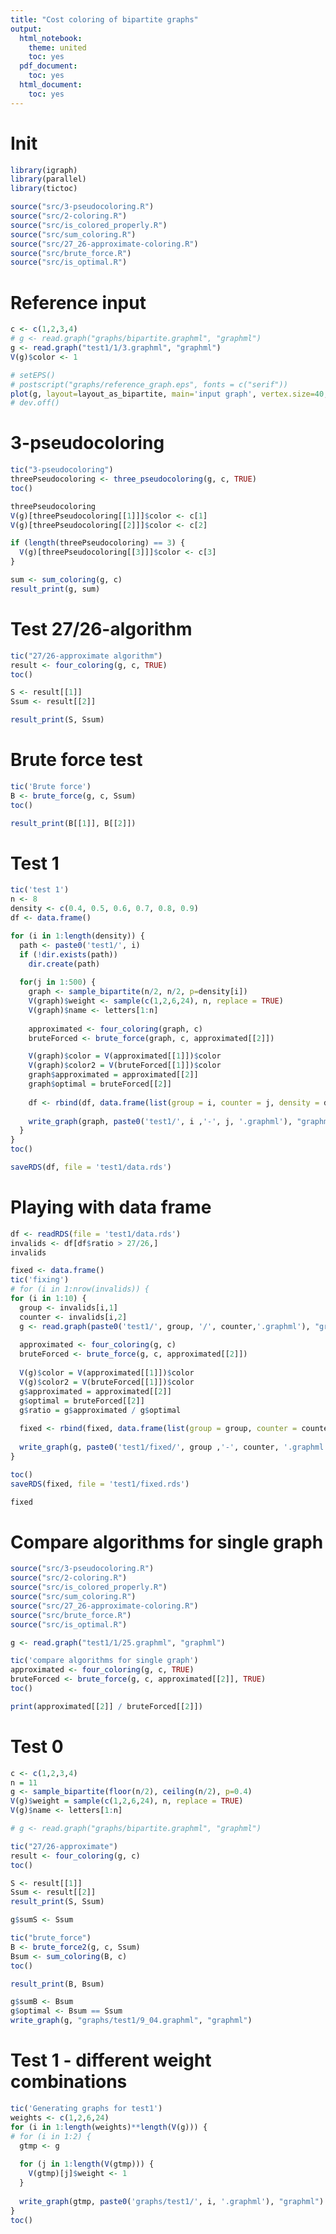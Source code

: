 ```yaml
---
title: "Cost coloring of bipartite graphs"
output:
  html_notebook:
    theme: united
    toc: yes
  pdf_document:
    toc: yes
  html_document:
    toc: yes
---
```


# Init
```r
library(igraph)
library(parallel)
library(tictoc)

source("src/3-pseudocoloring.R")
source("src/2-coloring.R")
source("src/is_colored_properly.R")
source("src/sum_coloring.R")
source("src/27_26-approximate-coloring.R")
source("src/brute_force.R")
source("src/is_optimal.R")
```
# Reference input
```r
c <- c(1,2,3,4)
# g <- read.graph("graphs/bipartite.graphml", "graphml")
g <- read.graph("test1/1/3.graphml", "graphml")
V(g)$color <- 1

# setEPS()
# postscript("graphs/reference_graph.eps", fonts = c("serif"))
plot(g, layout=layout_as_bipartite, main='input graph', vertex.size=40, vertex.label.cex=1, vertex.label = paste(V(g)$name, '/', V(g)$weight))
# dev.off()
```
# 3-pseudocoloring
```r
tic("3-pseudocoloring")
threePseudocoloring <- three_pseudocoloring(g, c, TRUE)
toc()

threePseudocoloring
V(g)[threePseudocoloring[[1]]]$color <- c[1]
V(g)[threePseudocoloring[[2]]]$color <- c[2]

if (length(threePseudocoloring) == 3) {
  V(g)[threePseudocoloring[[3]]]$color <- c[3]
}

sum <- sum_coloring(g, c)
result_print(g, sum)
```
# Test 27/26-algorithm
```r
tic("27/26-approximate algorithm")
result <- four_coloring(g, c, TRUE)
toc()

S <- result[[1]]
Ssum <- result[[2]]

result_print(S, Ssum)
```
# Brute force test
```r
tic('Brute force')
B <- brute_force(g, c, Ssum)
toc()

result_print(B[[1]], B[[2]])
```
# Test 1
```r
tic('test 1')
n <- 8
density <- c(0.4, 0.5, 0.6, 0.7, 0.8, 0.9)
df <- data.frame()

for (i in 1:length(density)) {
  path <- paste0('test1/', i)
  if (!dir.exists(path))
    dir.create(path)
  
  for(j in 1:500) {
    graph <- sample_bipartite(n/2, n/2, p=density[i])
    V(graph)$weight <- sample(c(1,2,6,24), n, replace = TRUE)
    V(graph)$name <- letters[1:n]
    
    approximated <- four_coloring(graph, c)
    bruteForced <- brute_force(graph, c, approximated[[2]])

    V(graph)$color = V(approximated[[1]])$color
    V(graph)$color2 = V(bruteForced[[1]])$color
    graph$approximated = approximated[[2]]
    graph$optimal = bruteForced[[2]]
    
    df <- rbind(df, data.frame(list(group = i, counter = j, density = density[i], approximated = approximated[[2]], optimal = bruteForced[[2]], ratio = approximated[[2]] / bruteForced[[2]])))
    
    write_graph(graph, paste0('test1/', i ,'-', j, '.graphml'), "graphml")
  }
}
toc()

saveRDS(df, file = 'test1/data.rds')
```
# Playing with data frame
```r
df <- readRDS(file = 'test1/data.rds')
invalids <- df[df$ratio > 27/26,]
invalids
```

```r
fixed <- data.frame()
tic('fixing')
# for (i in 1:nrow(invalids)) {
for (i in 1:10) {
  group <- invalids[i,1]
  counter <- invalids[i,2]
  g <- read.graph(paste0('test1/', group, '/', counter,'.graphml'), "graphml")
  
  approximated <- four_coloring(g, c)
  bruteForced <- brute_force(g, c, approximated[[2]])
  
  V(g)$color = V(approximated[[1]])$color
  V(g)$color2 = V(bruteForced[[1]])$color
  g$approximated = approximated[[2]]
  g$optimal = bruteForced[[2]]
  g$ratio = g$approximated / g$optimal
  
  fixed <- rbind(fixed, data.frame(list(group = group, counter = counter, density = invalids[i,3], approximated = approximated[[2]], optimal = bruteForced[[2]], ratio = approximated[[2]] / bruteForced[[2]])))
  
  write_graph(g, paste0('test1/fixed/', group ,'-', counter, '.graphml'), "graphml")
}

toc()
saveRDS(fixed, file = 'test1/fixed.rds')

```
```r
fixed
```
# Compare algorithms for single graph
```r
source("src/3-pseudocoloring.R")
source("src/2-coloring.R")
source("src/is_colored_properly.R")
source("src/sum_coloring.R")
source("src/27_26-approximate-coloring.R")
source("src/brute_force.R")
source("src/is_optimal.R")

g <- read.graph("test1/1/25.graphml", "graphml")

tic('compare algorithms for single graph')
approximated <- four_coloring(g, c, TRUE)
bruteForced <- brute_force(g, c, approximated[[2]], TRUE)
toc()

print(approximated[[2]] / bruteForced[[2]])


```
# Test 0
```r
c <- c(1,2,3,4)
n = 11
g <- sample_bipartite(floor(n/2), ceiling(n/2), p=0.4)
V(g)$weight = sample(c(1,2,6,24), n, replace = TRUE)
V(g)$name <- letters[1:n]

# g <- read.graph("graphs/bipartite.graphml", "graphml")

tic("27/26-approximate")
result <- four_coloring(g, c)
toc()

S <- result[[1]]
Ssum <- result[[2]]
result_print(S, Ssum)

g$sumS <- Ssum

tic("brute_force")
B <- brute_force2(g, c, Ssum)
Bsum <- sum_coloring(B, c)
toc()

result_print(B, Bsum)

g$sumB <- Bsum
g$optimal <- Bsum == Ssum
write_graph(g, "graphs/test1/9_04.graphml", "graphml")

```
# Test 1 - different weight combinations
```r
tic('Generating graphs for test1')
weights <- c(1,2,6,24)
for (i in 1:length(weights)**length(V(g))) {
# for (i in 1:2) {
  gtmp <- g
  
  for (j in 1:length(V(gtmp))) {
    V(gtmp)[j]$weight <- 1
  }
  
  write_graph(gtmp, paste0('graphs/test1/', i, '.graphml'), "graphml")
}
toc()
```